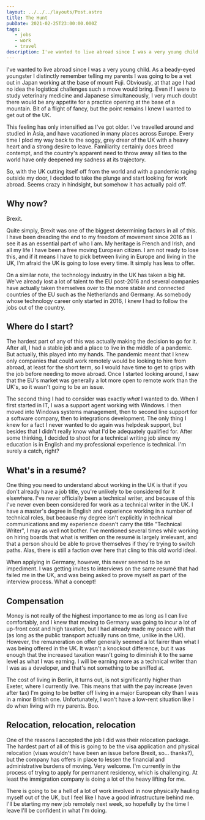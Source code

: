 ---
layout: ../../../layouts/Post.astro
title: The Hunt
pubDate: 2021-02-25T23:00:00.000Z
tags:
   - jobs
   - work
   - travel
description: I've wanted to live abroad since I was a very young child. Now, the job hunt is on.
---

I've wanted to live abroad since I was a very young child. As a beady-eyed youngster I distinctly remember telling my parents I was going to be a vet out in Japan working at the base of mount Fuji. Obviously, at that age I had no idea the logistical challenges such a move would bring. Even if I were to study veterinary medicine and Japanese simultaneously, I very much doubt there would be any appetite for a practice opening at the base of a mountain. Bit of a flight of fancy, but the point remains I knew I wanted to get out of the UK.

This feeling has only intensified as I've got older. I've travelled around and studied in Asia, and have vacationed in many places across Europe. Every time I plod my way back to the soggy, grey drear of the UK with a heavy heart and a strong desire to leave. Familiarity certainly does breed contempt, and the country's apparent need to throw away all ties to the world have only deepened my sadness at its trajectory.

So, with the UK cutting itself off from the world and with a pandemic raging outside my door, I decided to take the plunge and start looking for work abroad. Seems crazy in hindsight, but somehow it has actually paid off.

## Why now?

Brexit.

Quite simply, Brexit was one of the biggest determining factors in all of this. I have been dreading the end to my freedom of movement since 2016 as I see it as an essential part of who I am. My heritage is French and Irish, and all my life I have been a free moving European citizen. I am not ready to lose this, and if it means I have to pick between living in Europe and living in the UK, I'm afraid the UK is going to lose every time. It simply has less to offer.

On a similar note, the technology industry in the UK has taken a big hit. We've already lost a lot of talent to the EU post-2016 and several companies have actually taken themselves over to the more stable and connected countries of the EU such as the Netherlands and Germany. As somebody whose technology career only started in 2016, I knew I had to follow the jobs out of the country.

## Where do I start?

The hardest part of any of this was actually making the decision to go for it. After all, I had a stable job and a place to live in the middle of a pandemic. But actually, this played into my hands. The pandemic meant that I knew only companies that could work remotely would be looking to hire from abroad, at least for the short term, so I would have time to get to grips with the job before needing to move abroad. Once I started looking around, I saw that the EU's market was generally a lot more open to remote work than the UK's, so it wasn't going to be an issue.

The second thing I had to consider was exactly _what_ I wanted to do. When I first started in IT, I was a support agent working with Windows. I then moved into Windows systems management, then to second line support for a software company, then to integrations development. The only thing I knew for a fact I never wanted to do again was helpdesk support, but besides that I didn't really know what I'd be adequately qualified for. After some thinking, I decided to shoot for a technical writing job since my education is in English and my professional experience is technical. I'm surely a catch, right?

## What's in a resumé?

One thing you need to understand about working in the UK is that if you don't already have a job title, you're unlikely to be considered for it elsewhere. I've never officially been a technical writer, and because of this I've never even been considered for work as a technical writer in the UK. I have a master's degree in English and experience working in a number of technical roles, but because my degree isn't explicitly in technical communications and my experience doesn't carry the title "Technical Writer", I may as well not bother. I've mentioned several times while working on hiring boards that what is written on the resumé is largely irrelevant, and that a person should be able to prove themselves if they're trying to switch paths. Alas, there is still a faction over here that cling to this old world ideal.

When applying in Germany, however, this never seemed to be an impediment. I was getting invites to interviews on the same resumé that had failed me in the UK, and was being asked to prove myself as part of the interview process. What a concept!

## Compensation

Money is not really of the highest importance to me as long as I can live comfortably, and I knew that moving to Germany was going to incur a lot of up-front cost and high taxation, but I had already made my peace with that (as long as the public transport actually runs on time, unlike in the UK). However, the remuneration on offer generally seemed a lot fairer than what I was being offered in the UK. It wasn't a knockout difference, but it was enough that the increased taxation wasn't going to diminish it to the same level as what I was earning. I will be earning more as a technical writer than I was as a developer, and that's not something to be sniffed at.

The cost of living in Berlin, it turns out, is not significantly higher than Exeter, where I currently live. This means that with the pay increase (even after tax) I'm going to be better off living in a major European city than I was in a minor British one. Unfortunately, I won't have a low-rent situation like I do when living with my parents. Boo.

## Relocation, relocation, relocation

One of the reasons I accepted the job I did was their relocation package. The hardest part of all of this is going to be the visa application and physical relocation (visas wouldn't have been an issue before Brexit, so… thanks?), but the company has offers in place to lessen the financial and administrative burdens of moving. Very welcome. I'm currently in the process of trying to apply for permanent residency, which is challenging. At least the immigration company is doing a lot of the heavy lifting for me.

There is going to be a hell of a lot of work involved in now physically hauling myself out of the UK, but I feel like I have a good infrastructure behind me. I'll be starting my new job remotely next week, so hopefully by the time I leave I'll be confident in what I'm doing.
